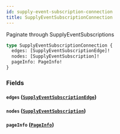 ```yaml
---
id: supply-event-subscription-connection
title: SupplyEventSubscriptionConnection
---
```


Paginate through SupplyEventSubscriptions

```graphql
type SupplyEventSubscriptionConnection {
  edges: [SupplyEventSubscriptionEdge]!
  nodes: [SupplyEventSubscription]!
  pageInfo: PageInfo!
}
```

### Fields

#### `edges` ([`SupplyEventSubscriptionEdge`](/developers/supplier-apis/supply-api/graphql/reference/objects/supply-event-subscription-edge))

#### `nodes` ([`SupplyEventSubscription`](/developers/supplier-apis/supply-api/graphql/reference/objects/supply-event-subscription))

#### `pageInfo` ([`PageInfo`](/developers/supplier-apis/supply-api/graphql/reference/objects/page-info))
